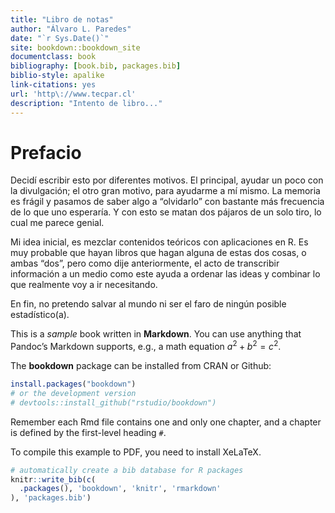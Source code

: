 ```yaml
--- 
title: "Libro de notas"
author: "Álvaro L. Paredes"
date: "`r Sys.Date()`"
site: bookdown::bookdown_site
documentclass: book
bibliography: [book.bib, packages.bib]
biblio-style: apalike
link-citations: yes
url: 'http\://www.tecpar.cl'
description: "Intento de libro..."
---
```


# Prefacio {-}

Decidí escribir esto por diferentes motivos. El principal, ayudar un poco con la divulgación; el otro gran motivo, para ayudarme a mí mismo. La memoria es frágil y pasamos de saber algo a "olvidarlo" con bastante más frecuencia de lo que uno esperaría. Y con esto se matan dos pájaros de un solo tiro, lo cual me parece genial.

Mi idea inicial, es mezclar contenidos teóricos con aplicaciones en R. Es muy probable que hayan libros que hagan alguna de estas dos cosas, o ambas "dos", pero como dije anteriormente, el acto de transcribir información a un medio como este ayuda a ordenar las ideas y combinar lo que realmente voy a ir necesitando.

En fin, no pretendo salvar al mundo ni ser el faro de ningún posible estadístico(a).

This is a _sample_ book written in **Markdown**. You can use anything that Pandoc's Markdown supports, e.g., a math equation $a^2 + b^2 = c^2$.

The **bookdown** package can be installed from CRAN or Github:

```r
install.packages("bookdown")
# or the development version
# devtools::install_github("rstudio/bookdown")
```

Remember each Rmd file contains one and only one chapter, and a chapter is defined by the first-level heading `#`.

To compile this example to PDF, you need to install XeLaTeX.

```r
# automatically create a bib database for R packages
knitr::write_bib(c(
  .packages(), 'bookdown', 'knitr', 'rmarkdown'
), 'packages.bib')
```
